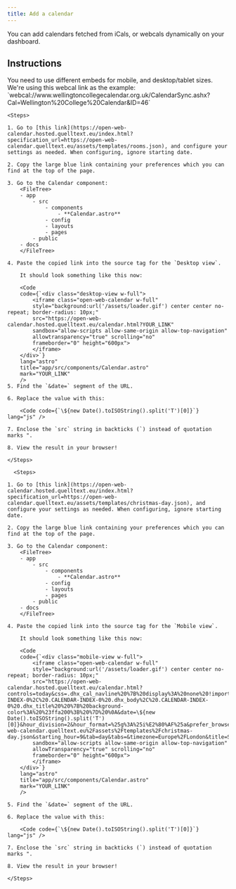 ```yaml
---
title: Add a calendar
---
```



You can add calendars fetched from iCals, or webcals dynamically on your dashboard.

## Instructions

<Aside style="caution">
    You need to use different embeds for mobile, and desktop/tablet sizes.
</Aside>


<Tabs>
  <TabItem label="Desktop/Tablet">
    We're using this webcal link as the example: `webcal://www.wellingtoncollegecalendar.org.uk/CalendarSync.ashx?Cal=Wellington%20College%20Calendar&ID=46`

    <Steps>

    1. Go to [this link](https://open-web-calendar.hosted.quelltext.eu/index.html?specification_url=https://open-web-calendar.quelltext.eu/assets/templates/rooms.json), and configure your settings as needed. When configuring, ignore starting date.
    
    2. Copy the large blue link containing your preferences which you can find at the top of the page.

    3. Go to the Calendar component:
        <FileTree>
        - app
            - src
                - components
                    - **Calendar.astro**
                - config
                - layouts
                - pages
            - public
        - docs
        </FileTree>
    
    4. Paste the copied link into the source tag for the `Desktop view`.

        It should look something like this now:

        <Code
        code={`<div class="desktop-view w-full">
            <iframe class="open-web-calendar w-full"
            style="background:url('/assets/loader.gif') center center no-repeat; border-radius: 10px;"
            src="https://open-web-calendar.hosted.quelltext.eu/calendar.html?YOUR_LINK"
            sandbox="allow-scripts allow-same-origin allow-top-navigation"
            allowtransparency="true" scrolling="no"
            frameborder="0" height="600px">
            </iframe>
        </div>`}
        lang="astro"
        title="app/src/components/Calendar.astro"
        mark="YOUR_LINK"
        />
    5. Find the `&date=` segment of the URL.

    6. Replace the value with this:

        <Code code={`\${new Date().toISOString().split('T')[0]}`} lang="js" />
    
    7. Enclose the `src` string in backticks (`) instead of quotation marks ".

    8. View the result in your browser!

    </Steps>
  
  </TabItem>

  <TabItem label="Mobile">
  
      <Steps>

    1. Go to [this link](https://open-web-calendar.hosted.quelltext.eu/index.html?specification_url=https://open-web-calendar.quelltext.eu/assets/templates/christmas-day.json), and configure your settings as needed. When configuring, ignore starting date.
    
    2. Copy the large blue link containing your preferences which you can find at the top of the page.

    3. Go to the Calendar component:
        <FileTree>
        - app
            - src
                - components
                    - **Calendar.astro**
                - config
                - layouts
                - pages
            - public
        - docs
        </FileTree>
    
    4. Paste the copied link into the source tag for the `Mobile view`.

        It should look something like this now:

        <Code
        code={`<div class="mobile-view w-full">
            <iframe class="open-web-calendar w-full"
            style="background:url('/assets/loader.gif') center center no-repeat; border-radius: 10px;"
            src="https://open-web-calendar.hosted.quelltext.eu/calendar.html?controls=today&css=.dhx_cal_navline%20%7B%20display%3A%20none%20!important%3B%20height%3A%200%20!important%3B%20%7D%0A.dhx_cal_header%20%7B%20top%3A%200px%20!important%3B%20%7D%0A.dhx_cal_data%20%7B%20top%3A%2035px%20!important%3B%20%7D%0A.CALENDAR-INDEX-0%2C%20.CALENDAR-INDEX-0%20.dhx_body%2C%20.CALENDAR-INDEX-0%20.dhx_title%20%20%7B%20background-color%3A%20%23ffa200%3B%20%7D%20%0A&date=\${new Date().toISOString().split('T')[0]}&hour_division=2&hour_format=%25g%3A%25i%E2%80%AF%25a&prefer_browser_language=true&skin=flat&specification_url=https%3A%2F%2Fopen-web-calendar.quelltext.eu%2Fassets%2Ftemplates%2Fchristmas-day.json&starting_hour=9&tab=day&tabs=&timezone=Europe%2FLondon&title=School%20Calendar&url=webcal%3A%2F%2Fwww.wellingtoncollegecalendar.org.uk%2FCalendarSync.ashx%3FCal%3DWellington%2520College%2520Calendar%26ID%3D46"
            sandbox="allow-scripts allow-same-origin allow-top-navigation"
            allowTransparency="true" scrolling="no"
            frameborder="0" height="600px">
            </iframe>
        </div>`}
        lang="astro"
        title="app/src/components/Calendar.astro"
        mark="YOUR_LINK"
        />
        
    5. Find the `&date=` segment of the URL.

    6. Replace the value with this:

        <Code code={`\${new Date().toISOString().split('T')[0]}`} lang="js" />
    
    7. Enclose the `src` string in backticks (`) instead of quotation marks ".

    8. View the result in your browser!

    </Steps>

  </TabItem>
</Tabs>

